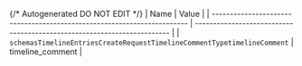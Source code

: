 {/* Autogenerated DO NOT EDIT  */}
| Name                                                                    | Value                                                                   |
| ----------------------------------------------------------------------- | ----------------------------------------------------------------------- |
| `schemasTimelineEntriesCreateRequestTimelineCommentTypetimelineComment` | timeline_comment                                                        |